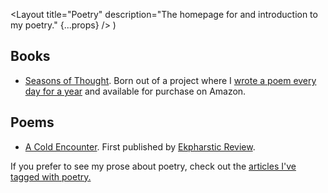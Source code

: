   <Layout
    title="Poetry"
    description="The homepage for and introduction to my poetry."
    {...props}
  />
)

## Books

- [Seasons of Thought](/poetry/seasons-of-thought). Born out of a project where I [wrote a poem every day for a year](/articles/on-writing-poems-daily) and available for purchase on Amazon.

## Poems

- [A Cold Encounter](/poetry/a-cold-encounter). First published by [Ekpharstic Review](<(http://www.ekphrastic.net/ekphrastic/a-cold-encounter-by-daniel-chapman)>).

If you prefer to see my prose about poetry, check out the [articles I've tagged with poetry.](/articles/tags/poetry)
